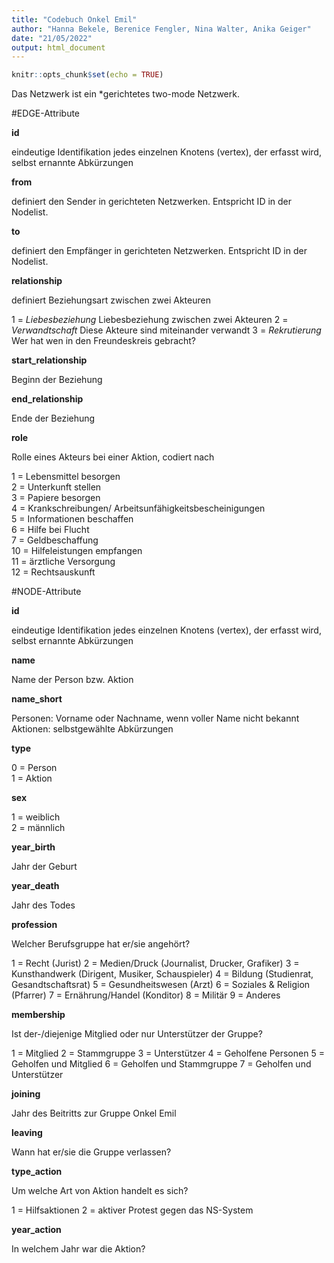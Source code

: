 ```yaml
---
title: "Codebuch Onkel Emil"
author: "Hanna Bekele, Berenice Fengler, Nina Walter, Anika Geiger"
date: "21/05/2022"
output: html_document
---
```


```r
knitr::opts_chunk$set(echo = TRUE)
```

Das Netzwerk ist ein *gerichtetes two-mode Netzwerk.

#EDGE-Attribute

**id**

eindeutige Identifikation jedes einzelnen Knotens (vertex), der erfasst wird, selbst ernannte Abkürzungen

**from**

definiert den Sender in gerichteten Netzwerken. Entspricht ID in der Nodelist.

**to**

definiert den Empfänger in gerichteten Netzwerken. Entspricht ID in der Nodelist.

**relationship**

definiert Beziehungsart zwischen zwei Akteuren

1 = *Liebesbeziehung*
Liebesbeziehung zwischen zwei Akteuren
2 = *Verwandtschaft*
Diese Akteure sind miteinander verwandt
3 = *Rekrutierung* 
Wer hat wen in den Freundeskreis gebracht?

**start_relationship**

Beginn der Beziehung

**end_relationship**

Ende der Beziehung

**role**

Rolle eines Akteurs bei einer Aktion, codiert nach

1 = Lebensmittel besorgen\
2 = Unterkunft stellen\
3 = Papiere besorgen\
4 = Krankschreibungen/ Arbeitsunfähigkeitsbescheinigungen\
5 = Informationen beschaffen\
6 = Hilfe bei Flucht\
7 = Geldbeschaffung\
10 = Hilfeleistungen empfangen\
11 = ärztliche Versorgung\
12 = Rechtsauskunft\


#NODE-Attribute

**id**

eindeutige Identifikation jedes einzelnen Knotens (vertex), der erfasst wird, selbst ernannte Abkürzungen

**name**

Name der Person bzw. Aktion

**name_short**

Personen: Vorname oder Nachname, wenn voller Name nicht bekannt\
Aktionen: selbstgewählte Abkürzungen

**type**

0 = Person\
1 = Aktion

**sex**

1 = weiblich\
2 = männlich\

**year_birth**

Jahr der Geburt

**year_death**

Jahr des Todes

**profession**

Welcher Berufsgruppe hat er/sie angehört?

1 = Recht (Jurist)
2 = Medien/Druck (Journalist, Drucker, Grafiker)
3 = Kunsthandwerk (Dirigent, Musiker, Schauspieler)
4 = Bildung (Studienrat, Gesandtschaftsrat)
5 = Gesundheitswesen (Arzt)
6 = Soziales & Religion (Pfarrer)
7 = Ernährung/Handel (Konditor)
8 = Militär
9 = Anderes

**membership**

Ist der-/diejenige Mitglied oder nur Unterstützer der Gruppe?

1 = Mitglied
2 = Stammgruppe
3 = Unterstützer
4 = Geholfene Personen
5 = Geholfen und Mitglied
6 = Geholfen und Stammgruppe
7 = Geholfen und Unterstützer

**joining**

Jahr des Beitritts zur Gruppe Onkel Emil

**leaving**

Wann hat er/sie die Gruppe verlassen?

**type_action**

Um welche Art von Aktion handelt es sich?

1 = Hilfsaktionen
2 = aktiver Protest gegen das NS-System

**year_action**

In welchem Jahr war die Aktion?

